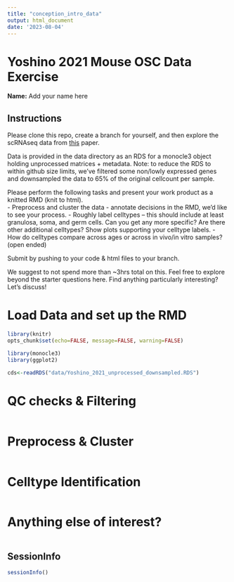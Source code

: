 ```yaml
---
title: "conception_intro_data"
output: html_document
date: '2023-08-04'
---
```


# Yoshino 2021 Mouse OSC Data Exercise 

**Name:** Add your name here

## Instructions 

Please clone this repo, create a branch for yourself, and then explore the scRNAseq data from [this](https://www.science.org/doi/epdf/10.1126/science.abe0237) paper. 
<br>

Data is provided in the data directory as an RDS for a monocle3 object holding unprocessed matrices + metadata. Note: to reduce the RDS to within github size limits, we've filtered some non/lowly expressed genes and downsampled the data to 65% of the original cellcount per sample. 
<br>

Please perform the following tasks and present your work product as a knitted RMD (knit to html). <br>
- Preprocess and cluster the data - annotate decisions in the RMD, we'd like to see your process. 
- Roughly label celltypes -- this should include at least granulosa, soma, and germ cells. Can you get any more specific? Are there other additional celltypes? Show plots supporting your celltype labels. 
- How do celltypes compare across ages or across in vivo/in vitro samples? (open ended) 
<br>

Submit by pushing to your code & html files to your branch. 
<br>

We suggest to not spend more than ~3hrs total on this. Feel free to explore beyond the starter questions here. Find anything particularly interesting? Let's discuss! 
<br>

# Load Data and set up the RMD

```r
library(knitr)
opts_chunk$set(echo=FALSE, message=FALSE, warning=FALSE)
```

```r
library(monocle3)
library(ggplot2)

```

```r
cds<-readRDS("data/Yoshino_2021_unprocessed_downsampled.RDS")
```


# QC checks & Filtering

```r


```


# Preprocess & Cluster

```r


```


# Celltype Identification


```r


```



# Anything else of interest?

```r


```



## SessionInfo
```r
sessionInfo()
```
